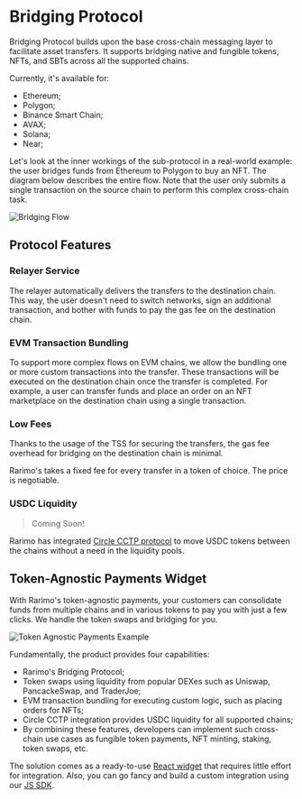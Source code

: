 ---
---

# Bridging Protocol

Bridging Protocol builds upon the base cross-chain messaging layer to facilitate asset transfers. It supports bridging native and fungible tokens, NFTs, and SBTs across all the supported chains.

Currently, it's available for:
- Ethereum;
- Polygon;
- Binance Smart Chain;
- AVAX;
- Solana;
- Near;


Let's look at the inner workings of the sub-protocol in a real-world example: the user bridges funds from Ethereum to Polygon to buy an NFT.
The diagram below describes the entire flow. Note that the user only submits a single transaction on the source chain to perform this complex cross-chain task.

![Bridging Flow](/img/bridging-flow.png)

## Protocol Features

### Relayer Service

The relayer automatically delivers the transfers to the destination chain. This way, the user doesn't need to switch networks, sign an additional transaction, and bother with funds to pay the gas fee on the destination chain.

### EVM Transaction Bundling

To support more complex flows on EVM chains, we allow the bundling one or more custom transactions into the transfer. These transactions will be executed on the destination chain once the transfer is completed.
For example, a user can transfer funds and place an order on an NFT marketplace on the destination chain using a single transaction.

### Low Fees

Thanks to the usage of the TSS for securing the transfers, the gas fee overhead for bridging on the destination chain is minimal.

<!-- TODO: add figures -->

Rarimo's takes a fixed fee for every transfer in a token of choice. The price is negotiable.

### USDC Liquidity

>Coming Soon!

Rarimo has integrated [Circle CCTP protocol](https://www.circle.com/en/cross-chain-transfer-protocol) to move USDC tokens between the chains without a need in the liquidity pools.


##  Token-Agnostic Payments Widget

With Rarimo's token-agnostic payments, your customers can consolidate funds from multiple chains and in various tokens to pay you with just a few clicks. We handle the token swaps and bridging for you.

![Token Agnostic Payments Example](/img/token-agnostic-receipt.png)

Fundamentally, the product provides four capabilities:

- Rarimo's Bridging Protocol;
- Token swaps using liquidity from popular DEXes such as Uniswap, PancackeSwap, and TraderJoe;
- EVM transaction bundling for executing custom logic, such as placing orders for NFTs;
- Circle CCTP integration provides USDC liquidity for all supported chains;
- By combining these features, developers can implement such cross-chain use cases as fungible token payments, NFT minting, staking, token swaps, etc.

The solution comes as a ready-to-use [React widget](/reference/sdk/packages-checkout#@rarimo/react-nft-checkout) that requires little effort for integration. Also, you can go fancy and build a custom integration using our [JS SDK](/reference/sdk/packages-checkout#@rarimo/nft-checkout).
